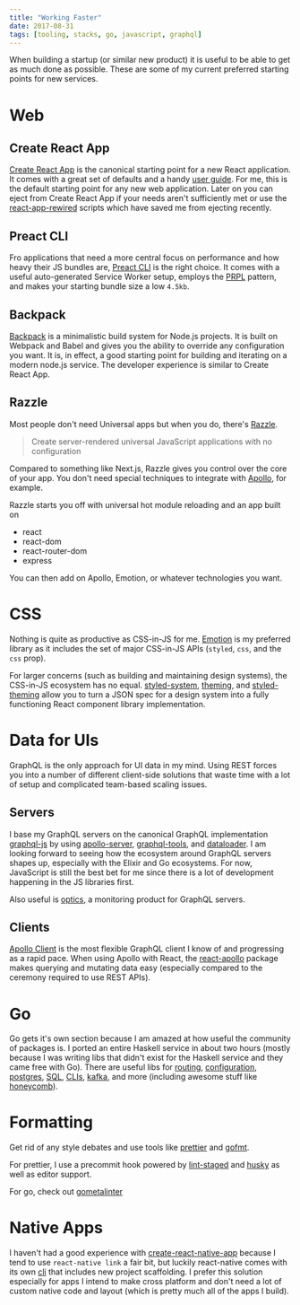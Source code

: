 ```yaml
---
title: "Working Faster"
date: 2017-08-31
tags: [tooling, stacks, go, javascript, graphql]
---
```


When building a startup (or similar new product) it is useful to be
able to get as much done as possible. These are some of my current
preferred starting points for new services.

# Web

## Create React App

[Create React
App](https://github.com/facebookincubator/create-react-app) is the
canonical starting point for a new React application. It comes with a
great set of defaults and a handy [user
guide](https://github.com/facebookincubator/create-react-app#user-guide). For
me, this is the default starting point for any new web
application. Later on you can eject from Create React App if your
needs aren't sufficiently met or use the
[react-app-rewired](https://github.com/timarney/react-app-rewired)
scripts which have saved me from ejecting recently.

## Preact CLI

Fro applications that need a more central focus on performance and how
heavy their JS bundles are, [Preact
CLI](https://github.com/developit/preact-cli) is the right choice. It
comes with a useful auto-generated Service Worker setup, employs the
[PRPL](https://developers.google.com/web/fundamentals/performance/prpl-pattern/)
pattern, and makes your starting bundle size a low `4.5kb`.

## Backpack

[Backpack](https://github.com/jaredpalmer/backpack) is a minimalistic
build system for Node.js projects. It is built on Webpack and Babel
and gives you the ability to override any configuration you want. It
is, in effect, a good starting point for building and iterating on a
modern node.js service. The developer experience is similar to Create
React App.

## Razzle

Most people don't need Universal apps but when you do, there's
[Razzle](https://github.com/jaredpalmer/razzle). 

> Create server-rendered universal JavaScript applications with no
> configuration

Compared to something like Next.js, Razzle gives you control over the
core of your app. You don't need special techniques to integrate with
[Apollo](https://github.com/zeit/next.js/tree/a779d830bd35e03b6b9e3c1dd3b1cbaff9aefcf4/examples/with-apollo/lib),
for example.

Razzle starts you off with universal hot module reloading and an app
built on

* react
* react-dom
* react-router-dom
* express

You can then add on Apollo, Emotion, or whatever technologies you
want.

# CSS

Nothing is quite as productive as CSS-in-JS for
me. [Emotion](https://github.com/tkh44/emotion) is my preferred
library as it includes the set of major CSS-in-JS APIs (`styled`,
`css`, and the `css` prop).

For larger concerns (such as building and maintaining design systems),
the CSS-in-JS ecosystem has no
equal. [styled-system](http://jxnblk.com/styled-system/),
[theming](https://github.com/iamstarkov/theming), and
[styled-theming](https://github.com/styled-components/styled-theming)
allow you to turn a JSON spec for a design system into a fully
functioning React component library implementation.

# Data for UIs

GraphQL is the only approach for UI data in my mind. Using REST forces
you into a number of different client-side solutions that waste time
with a lot of setup and complicated team-based scaling issues.

## Servers

I base my GraphQL servers on the canonical GraphQL implementation
[graphql-js](https://github.com/graphql/graphql-js) by using
[apollo-server](https://github.com/apollographql/apollo-server),
[graphql-tools](https://github.com/apollographql/graphql-tools), and
[dataloader](https://github.com/facebook/dataloader). I am looking
forward to seeing how the ecosystem around GraphQL servers shapes up,
especially with the Elixir and Go ecosystems. For now, JavaScript is
still the best bet for me since there is a lot of development
happening in the JS libraries first.

Also useful is [optics](https://www.apollodata.com/optics/), a
monitoring product for GraphQL servers.

## Clients

[Apollo Client](https://github.com/apollographql/apollo-client) is the
most flexible GraphQL client I know of and progressing as a rapid
pace. When using Apollo with React, the
[react-apollo](https://github.com/apollographql/react-apollo) package
makes querying and mutating data easy (especially compared to the
ceremony required to use REST APIs).

# Go

Go gets it's own section because I am amazed at how useful the
community of packages is. I ported an entire Haskell service in about
two hours (mostly because I was writing libs that didn't exist for the
Haskell service and they came free with Go). There are useful libs for
[routing](https://github.com/gorilla/mux),
[configuration](https://github.com/spf13/viper),
[postgres](https://github.com/lib/pq),
[SQL](https://github.com/jmoiron/sqlx),
[CLIs](https://github.com/spf13/cobra),
[kafka](https://github.com/confluentinc/confluent-kafka-go), and more
(including awesome stuff like
[honeycomb](https://github.com/honeycombio/libhoney-go)).

# Formatting

Get rid of any style debates and use tools like
[prettier](https://github.com/prettier/prettier) and
[gofmt](https://golang.org/cmd/gofmt/).

For prettier, I use a precommit hook powered by
[lint-staged](https://github.com/okonet/lint-staged) and
[husky](https://github.com/typicode/husky) as well as editor support.

For go, check out
[gometalinter](https://github.com/alecthomas/gometalinter)

# Native Apps

I haven't had a good experience with
[create-react-native-app](https://github.com/react-community/create-react-native-app)
because I tend to use `react-native link` a fair bit, but luckily
react-native comes with its own
[cli](https://facebook.github.io/react-native/docs/getting-started.html)
that includes new project scaffolding. I prefer this solution
especially for apps I intend to make cross platform and don't need a
lot of custom native code and layout (which is pretty much all of the
apps I build).

